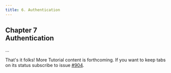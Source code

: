 ```yaml
---
title: 6. Authentication
---
```


## Chapter 7 <br/> Authentication

...

That's it folks! More Tutorial content is forthcoming. If you want to keep tabs on its status subscribe to issue [#904](https://github.com/graphql-nexus/nexus/issues/904).
